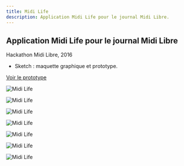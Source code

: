 ```yaml
---
title: Midi Life
description: Application Midi Life pour le journal Midi Libre.
---
```


Application Midi Life pour le journal Midi Libre
------------------------------------------------

Hackathon Midi Libre, 2016

* Sketch : maquette graphique et prototype.

<a href="https://sketch.cloud/s/14x44/WK4ARP0/play" target="_blank" rel="noopener" class="link-forward">Voir le prototype</a>

![Midi Life](../images/midi-life-1.jpg)

![Midi Life](../images/midi-life-2.jpg)

![Midi Life](../images/midi-life-3.jpg)

![Midi Life](../images/midi-life-4.jpg)

![Midi Life](../images/midi-life-5.jpg)

![Midi Life](../images/midi-life-6.jpg)

![Midi Life](../images/midi-life-7.jpg)
